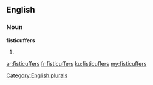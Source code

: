 ==English==

===Noun===
'''fisticuffers'''

# {{plural of|fisticuffer}}

[[Category:English plurals]]

[[ar:fisticuffers]]
[[fr:fisticuffers]]
[[ku:fisticuffers]]
[[my:fisticuffers]]